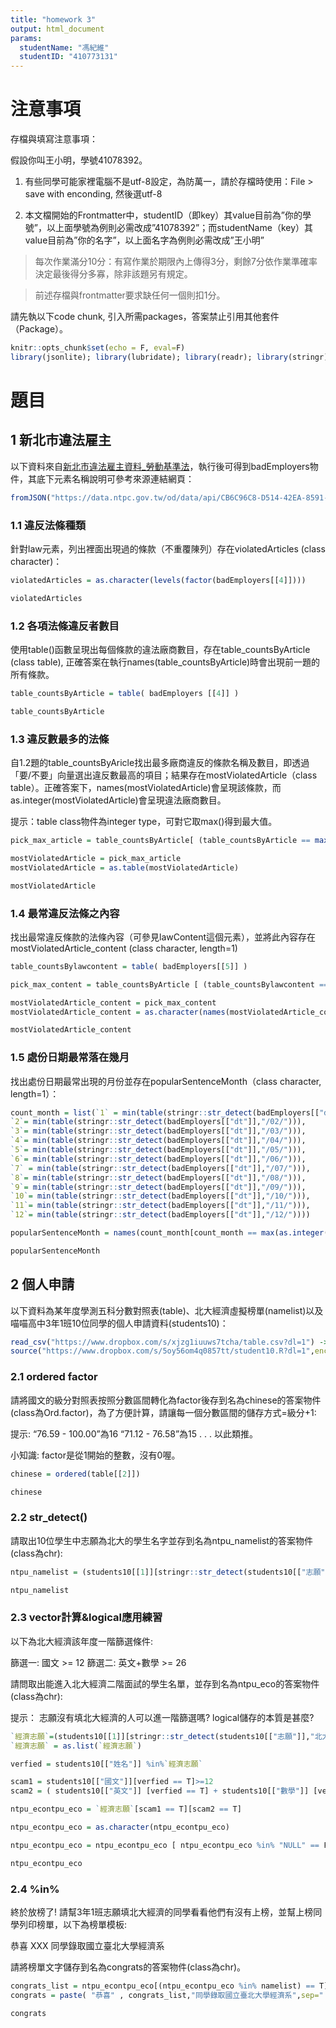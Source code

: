 ```yaml
---
title: "homework 3"
output: html_document
params:
  studentName: "馮紀維"
  studentID: "410773131"
---
```


# 注意事項

存檔與填寫注意事項：

假設你叫王小明，學號41078392。

  1. 有些同學可能家裡電腦不是utf-8設定，為防萬一，請於存檔時使用：File > save with enconding, 然後選utf-8

  2. 本文檔開始的Frontmatter中，studentID（即key）其value目前為"你的學號"，以上面學號為例則必需改成"41078392"；而studentName（key）其value目前為"你的名字"，以上面名字為例則必需改成"王小明"
  
> 每次作業滿分10分：有寫作業於期限內上傳得3分，剩餘7分依作業準確率決定最後得分多寡，除非該題另有規定。

> 前述存檔與frontmatter要求缺任何一個則扣1分。

請先執以下code chunk, 引入所需packages，答案禁止引用其他套件（Package）。
```r
knitr::opts_chunk$set(echo = F, eval=F)
library(jsonlite); library(lubridate); library(readr); library(stringr)
```

# 題目

## 1 新北市違法雇主
以下資料來自[新北市違法雇主資料_勞動基準法](https://data.ntpc.gov.tw/od/detail?oid=A3408B16-7B28-4FA5-9834-D147AAE909BF)，執行後可得到badEmployers物件，其底下元素名稱說明可參考來源連結網頁：
```r
fromJSON("https://data.ntpc.gov.tw/od/data/api/CB6C96C8-D514-42EA-8591-0F4447E79C91?$format=json") -> badEmployers
```

### 1.1 違反法條種類
針對law元素，列出裡面出現過的條款（不重覆陳列）存在violatedArticles (class character)：
```r

violatedArticles = as.character(levels(factor(badEmployers[[4]])))

violatedArticles
```

### 1.2 各項法條違反者數目
使用table()函數呈現出每個條款的違法廠商數目，存在table_countsByArticle (class table), 正確答案在執行names(table_countsByArticle)時會出現前一題的所有條款。
```r

table_countsByArticle = table( badEmployers [[4]] )

table_countsByArticle
```

### 1.3 違反數最多的法條
自1.2題的table_countsByAricle找出最多廠商違反的條款名稱及數目，即透過「要/不要」向量選出違反數最高的項目；結果存在mostViolatedArticle（class table）。正確答案下，names(mostViolatedArticle)會呈現該條款，而as.integer(mostViolatedArticle)會呈現違法廠商數目。

提示：table class物件為integer type，可對它取max()得到最大值。

```r

pick_max_article = table_countsByArticle[ (table_countsByArticle == max(table_countsByArticle))==T ]

mostViolatedArticle = pick_max_article
mostViolatedArticle = as.table(mostViolatedArticle)

mostViolatedArticle
```

### 1.4 最常違反法條之內容
找出最常違反條款的法條內容（可參見lawContent這個元素），並將此內容存在mostViolatedArticle_content (class character, length=1)
```r

table_countsBylawcontent = table( badEmployers[[5]] )

pick_max_content = table_countsByArticle [ (table_countsBylawcontent == max(table_countsBylawcontent))==T ]

mostViolatedArticle_content = pick_max_content
mostViolatedArticle_content = as.character(names(mostViolatedArticle_content))

mostViolatedArticle_content
```

### 1.5 處份日期最常落在幾月
找出處份日期最常出現的月份並存在popularSentenceMonth（class character, length=1）：
```r

count_month = list(`1` = min(table(stringr::str_detect(badEmployers[["dt"]],"/01/"))),
`2`= min(table(stringr::str_detect(badEmployers[["dt"]],"/02/"))),
`3`= min(table(stringr::str_detect(badEmployers[["dt"]],"/03/"))),
`4`= min(table(stringr::str_detect(badEmployers[["dt"]],"/04/"))),
`5`= min(table(stringr::str_detect(badEmployers[["dt"]],"/05/"))),
`6`= min(table(stringr::str_detect(badEmployers[["dt"]],"/06/"))),
`7` = min(table(stringr::str_detect(badEmployers[["dt"]],"/07/"))),
`8`= min(table(stringr::str_detect(badEmployers[["dt"]],"/08/"))),
`9`= min(table(stringr::str_detect(badEmployers[["dt"]],"/09/"))),
`10`= min(table(stringr::str_detect(badEmployers[["dt"]],"/10/"))),
`11`= min(table(stringr::str_detect(badEmployers[["dt"]],"/11/"))),
`12`= min(table(stringr::str_detect(badEmployers[["dt"]],"/12/"))))

popularSentenceMonth = names(count_month[count_month == max(as.integer(count_month ))])

popularSentenceMonth
```

## 2 個人申請
以下資料為某年度學測五科分數對照表(table)、北大經濟虛擬榜單(namelist)以及喵喵高中3年1班10位同學的個人申請資料(students10)：
```r
read_csv("https://www.dropbox.com/s/xjzg1iuuws7tcha/table.csv?dl=1") -> table
source("https://www.dropbox.com/s/5oy56om4q0857tt/student10.R?dl=1",encoding = "UTF-8")
```


### 2.1 ordered factor
請將國文的級分對照表按照分數區間轉化為factor後存到名為chinese的答案物件(class為Ord.factor)，為了方便計算，請讓每一個分數區間的儲存方式=級分+1:

提示:
"76.59 - 100.00"為16
"71.12 -  76.58"為15
.
.
.
以此類推。

小知識:
factor是從1開始的整數，沒有0喔。
```r

chinese = ordered(table[[2]])

chinese
```

### 2.2 str_detect()
請取出10位學生中志願為北大的學生名字並存到名為ntpu_namelist的答案物件(class為chr):
```r

ntpu_namelist = (students10[[1]][stringr::str_detect(students10[["志願"]],"北大") == T])

ntpu_namelist
```

### 2.3 vector計算&logical應用練習
以下為北大經濟該年度一階篩選條件:

篩選一: 國文 >= 12
篩選二: 英文+數學 >= 26

請問取出能進入北大經濟二階面試的學生名單，並存到名為ntpu_eco的答案物件(class為chr):

提示：
志願沒有填北大經濟的人可以進一階篩選嗎?
logical儲存的本質是甚麼?
```r

`經濟志願`=(students10[[1]][stringr::str_detect(students10[["志願"]],"北大經濟") == T])
`經濟志願` = as.list(`經濟志願`)

verfied = students10[["姓名"]] %in%`經濟志願`

scam1 = students10[["國文"]][verfied == T]>=12
scam2 = ( students10[["英文"]] [verfied == T] + students10[["數學"]] [verfied == T] ) >=26

ntpu_econtpu_eco = `經濟志願`[scam1 == T][scam2 == T]

ntpu_econtpu_eco = as.character(ntpu_econtpu_eco)

ntpu_econtpu_eco = ntpu_econtpu_eco [ ntpu_econtpu_eco %in% "NULL" == F ]

ntpu_econtpu_eco
```

### 2.4 %in%
終於放榜了!
請幫3年1班志願填北大經濟的同學看看他們有沒有上榜，並幫上榜同學列印榜單，以下為榜單模板:

恭喜 XXX 同學錄取國立臺北大學經濟系

請將榜單文字儲存到名為congrats的答案物件(class為chr)。
```r

congrats_list = ntpu_econtpu_eco[(ntpu_econtpu_eco %in% namelist) == T]
congrats = paste( "恭喜" , congrats_list,"同學錄取國立臺北大學經濟系",sep=" ")

congrats
```
